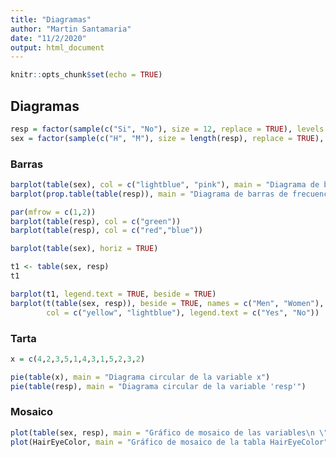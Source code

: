 ```yaml
---
title: "Diagramas"
author: "Martin Santamaria"
date: "11/2/2020"
output: html_document
---
```


```r
knitr::opts_chunk$set(echo = TRUE)
```

## Diagramas

```r
resp = factor(sample(c("Si", "No"), size = 12, replace = TRUE), levels = c("Si", "No"))
sex = factor(sample(c("H", "M"), size = length(resp), replace = TRUE), levels = c("H", "M"))
```

### Barras

```r
barplot(table(sex), col = c("lightblue", "pink"), main = "Diagrama de barras de\n las frecuencias absolutas\n de la variable \"Sexo\"")
barplot(prop.table(table(resp)), main = "Diagrama de barras de frecuencias relativas\n de la variable \"Respuestas\"")
```

```r
par(mfrow = c(1,2))
barplot(table(resp), col = c("green"))
barplot(table(resp), col = c("red","blue"))

barplot(table(sex), horiz = TRUE)

t1 <- table(sex, resp)
t1 

barplot(t1, legend.text = TRUE, beside = TRUE)
barplot(t(table(sex, resp)), beside = TRUE, names = c("Men", "Women"),
        col = c("yellow", "lightblue"), legend.text = c("Yes", "No"))
```

### Tarta

```r
x = c(4,2,3,5,1,4,3,1,5,2,3,2)

pie(table(x), main = "Diagrama circular de la variable x")
pie(table(resp), main = "Diagrama circular de la variable 'resp'")
```

### Mosaico

```r
plot(table(sex, resp), main = "Gráfico de mosaico de las variables\n \"Sexo\" y \"Respuestas\"")
plot(HairEyeColor, main = "Gráfico de mosaico de la tabla HairEyeColor", col = c("pink", "lightblue"))
```
